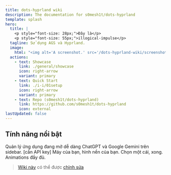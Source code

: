 ```yaml
---
title: dots-hyprland wiki
description: The documentation for s0mesh1t/dots-hyprland
template: splash
hero:
  title: |
    <p style="font-size: 28px;">Đây là</p>
    <p style="font-size: 55px;">illogical-impulse</p>
  tagline: Sử dụng AGS và Hyprland.
  image:
    html: "<img alt='A screenshot.' src='/dots-hyprland-wiki/screenshots/i-i.1.png' width='600' />"
  actions:
    - text: Showcase
      link: ./general/showcase
      icon: right-arrow
      variant: primary
    - text: Quick Start
      link: ./i-i/01setup
      icon: right-arrow
      variant: primary
    - text: Repo (s0mesh1t/dots-hyprland)
      link: https://github.com/s0mesh1t/dots-hyprland
      icon: external
lastUpdated: false
---
```



## Tính năng nổi bật

<CardGrid stagger>
	<Card title="Overview" icon="laptop">
    Quản lý ứng dụng đang mở dễ dàng
	</Card>
	<Card title="Trợ lí AI" icon="open-book">
    ChatGPT và Google Gemini trên sidebar. [cần API key]
	</Card>
	<Card title="Màu sắc tạo tự động" icon="pen">
    Máy của bạn, hình nền của bạn. Chọn một cái, xong.
	</Card>
	<Card title="Dễ sử dụng" icon="rocket">
    Animations đầy đủ.
	</Card>
</CardGrid>

> [Wiki này](https://github.com/s0mesh1t/dots-hyprland-wiki) có thể được [chỉnh sửa](https://s0mesh1t.github.io/dots-hyprland-wiki/en/dev/doc-site-contrib)
